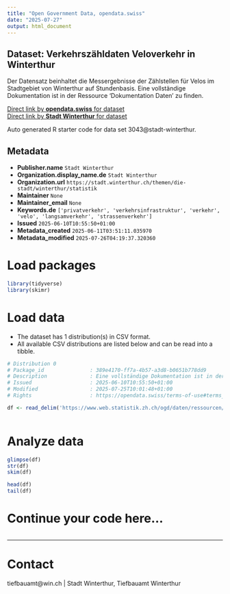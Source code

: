 ```yaml
---
title: "Open Government Data, opendata.swiss"
date: "2025-07-27"
output: html_document
---
```


## Dataset: Verkehrszähldaten Veloverkehr in Winterthur

Der Datensatz beinhaltet die Messergebnisse der Zählstellen für Velos im Stadtgebiet von Winterthur auf Stundenbasis. Eine vollständige Dokumentation ist in der Ressource 'Dokumentation Daten' zu finden.

[Direct link by **opendata.swiss** for dataset](https://opendata.swiss/de/dataset/verkehrszahldaten-veloverkehr-in-winterthur)<br>
[Direct link by **Stadt Winterthur** for dataset]()

Auto generated R starter code for data set 3043@stadt-winterthur.

## Metadata

- **Publisher.name** `Stadt Winterthur`
- **Organization.display_name.de** `Stadt Winterthur`
- **Organization.url** `https://stadt.winterthur.ch/themen/die-stadt/winterthur/statistik`
- **Maintainer** `None`
- **Maintainer_email** `None`
- **Keywords.de** `['privatverkehr', 'verkehrsinfrastruktur', 'verkehr', 'velo', 'langsamverkehr', 'strassenverkehr']`
- **Issued** `2025-06-10T10:55:50+01:00`
- **Metadata_created** `2025-06-11T03:51:11.035970`
- **Metadata_modified** `2025-07-26T04:19:37.320360`


# Load packages

```r

library(tidyverse)
library(skimr)

```

# Load data

-   The dataset has 1 distribution(s) in CSV format.
-   All available CSV distributions are listed below and can be read into a tibble.

```r

# Distribution 0
# Package_id               : 389e4170-ff7a-4b57-a3d8-b0651b778dd9
# Description              : Eine vollständige Dokumentation ist in der Ressource "Dokumentation Daten" zu finden.
# Issued                   : 2025-06-10T10:55:50+01:00
# Modified                 : 2025-07-25T10:01:48+01:00
# Rights                   : https://opendata.swiss/terms-of-use#terms_open

df <- read_delim('https://www.web.statistik.zh.ch/ogd/daten/ressourcen/KTZH_00003043_00006325.csv')



```

# Analyze data

```r

glimpse(df)
str(df)
skim(df)

head(df)
tail(df)

```

# Continue your code here...

```r

```

------------------------------------------------------------------------

# Contact

tiefbauamt@win.ch | Stadt Winterthur, Tiefbauamt Winterthur
